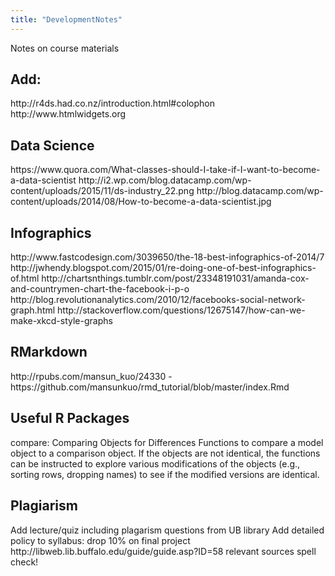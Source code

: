 ```yaml
---
title: "DevelopmentNotes"
---
```


Notes on course materials


## Add:
http://r4ds.had.co.nz/introduction.html#colophon
http://www.htmlwidgets.org

## Data Science
https://www.quora.com/What-classes-should-I-take-if-I-want-to-become-a-data-scientist
http://i2.wp.com/blog.datacamp.com/wp-content/uploads/2015/11/ds-industry_22.png
http://blog.datacamp.com/wp-content/uploads/2014/08/How-to-become-a-data-scientist.jpg

## Infographics
http://www.fastcodesign.com/3039650/the-18-best-infographics-of-2014/7
http://jwhendy.blogspot.com/2015/01/re-doing-one-of-best-infographics-of.html
http://chartsnthings.tumblr.com/post/23348191031/amanda-cox-and-countrymen-chart-the-facebook-i-p-o
http://blog.revolutionanalytics.com/2010/12/facebooks-social-network-graph.html
http://stackoverflow.com/questions/12675147/how-can-we-make-xkcd-style-graphs

## RMarkdown
http://rpubs.com/mansun_kuo/24330 - https://github.com/mansunkuo/rmd_tutorial/blob/master/index.Rmd


## Useful R Packages

compare: Comparing Objects for Differences
Functions to compare a model object to a comparison object. If the objects are not identical, the functions can be instructed to explore various modifications of the objects (e.g., sorting rows, dropping names) to see if the modified versions are identical.


## Plagiarism
Add lecture/quiz including plagarism questions from UB library
Add detailed policy to syllabus:  drop 10% on final project
http://libweb.lib.buffalo.edu/guide/guide.asp?ID=58
relevant sources
spell check!
